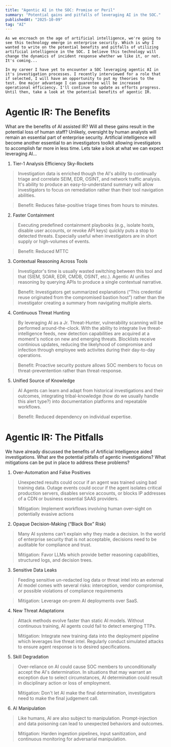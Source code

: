 ```yaml
---
title: "Agentic AI in the SOC: Promise or Peril"
summary: "Potential gains and pitfalls of leveraging AI in the SOC."
publishedAt: "2025-10-09"
tag: "AI"
---
```


    As we encroach on the age of artificial intelligence, we're going to see this technology emerge in enterprise security. Which is why I wanted to write on the potential benefits and pitfalls of utilizing artificial intelligence in the SOC. I believe this technology will change the dynamics of incident response whether we like it, or not. It's coming... 

    In my career I have yet to encounter a SOC leveraging agentic AI in it's investigation processes. I recently interviewed for a role that if selected, I will have an opportunity to put my theories to the test. One major advantage I can guarentee will be increased operational efficiency. I'll continue to update as efforts progress. Until then, take a look at the potential benefits of agentic IR. 

# Agentic IR: The Benefits

What are the benefits of AI assisted IR? Will all these gains result in the potential loss of human staff? Unlikely, oversight by human analysts will remain an essential part of enterprise security. Artificial intelligence will become another essential to an investigators toolkit allowing investigators to accomplish far more in less time. Lets take a look at what we can expect leveraging AI... 

1. Tier-1 Analysis Efficiency Sky-Rockets

> Investigation data is enriched though the AI's ability to continually triage and correlate SEIM, EDR, OSINT, and network traffic analysis. It's ability to produce an easy-to-understand summary will  allow investigators to focus on remediation rather than their tool navigation abilities.

> Benefit: Reduces false-positive triage times from hours to minutes.

2. Faster Containment

> Executing predefined containment playbooks (e.g., isolate hosts, disable user accounts, or revoke API keys) quickly puts a stop to detected threats. Especially useful when investigators are in short supply or high-volumes of events. 

> Benefit: Reduced MTTC

3. Contextual Reasoning Across Tools

> Investigator's time is usually wasted switching between this tool and that (SIEM, SOAR, EDR, CMDB, OSINT, etc.). Agentic AI unifies reasoning by querying APIs to produce a single contextual narrative.

> Benefit: Investigators get summarized explanations (“This credential reuse originated from the compromised bastion host”) rather than the investigator creating a summary from navigating multiple alerts. 
 
4. Continuous Threat Hunting

> By leveraging AI as a Jr. Threat-Hunter, vulnerability scanning will be performed around-the-clock. With the ability to integrate live threat-intelligence feeds, new detection capabilities are acquired at a moment's notice on new and emerging threats. Blocklists receive continious updates, reducing the likelyhood of compromise and infection through employee web activites during their day-to-day operations. 

> Benefit: Proactive security posture allows SOC members to focus on threat-preventention rather than threat-response. 

5. Unified Source of Knowledge

> AI Agents can learn and adapt from historical investigations and their outcomes, integrating tribal-knowledge (how do we usually handle this alert type?) into documentation platforms and repeatable workflows.

> Benefit: Reduced dependency on individual expertise. 

# Agentic IR: The Pitfalls

We have already discussed the benefits of Artificial Intelligence aided investigations. What are the potential pitfalls of agentic investigations? What mitigations can be put in place to address these problems? 

1. Over-Automation and False Positives

> Unexpected results could occur if an agent was trained using bad training data. Outage events could occur if the agent  isolates critical production servers, disables service accounts, or blocks IP addresses of a CDN or business essential SAAS providers. 

> Mitigation: Implement workflows involving human over-sight on potentially evasive actions

2. Opaque Decision-Making (“Black Box” Risk)

> Many AI systems can’t explain why they made a decision. In the world of enterprise security that is not acceptable, decisions need to be auditable for compliance and trust.

> Mitigation: Favor LLMs which provide better reasoning capabilities, structured logs, and decision trees.

3. Sensitive Data Leaks

> Feeding sensitive un-redacted log data or threat intel into an external AI model comes with several risks: interception, vendor compromise, or possible violations of compliance requirements 

> Mitigation: Leverage on-prem AI deployments over SaaS.

4. New Threat Adaptationx

> Attack methods evolve faster than static AI models. Without continuous training, AI agents could fail to detect emerging TTPs.

> Mitigation: Integrate new training data into the deployment pipeline which leverages live threat intel. Regularly conduct simulated attacks to ensure agent response is to desired specifications. 

5. Skill Degradation

> Over-reliance on AI could cause SOC members to unconditionally accept the AI's determination. In situations that may warrant an exception due to select circumstances, AI determination could result in disciplinary action or loss of employment.

> Mitigation: Don't let AI make the final determination, investigators need to make the final judgement call. 

6. AI Manipulation

> Like humans, AI are also subject to manipulation. Prompt-injection and data poisoning can lead to unexpected behaviors and outcomes. 

> Mitigation: Harden ingestion pipelines, input sanitization, and continuous monitoring for adversarial manipulation.
